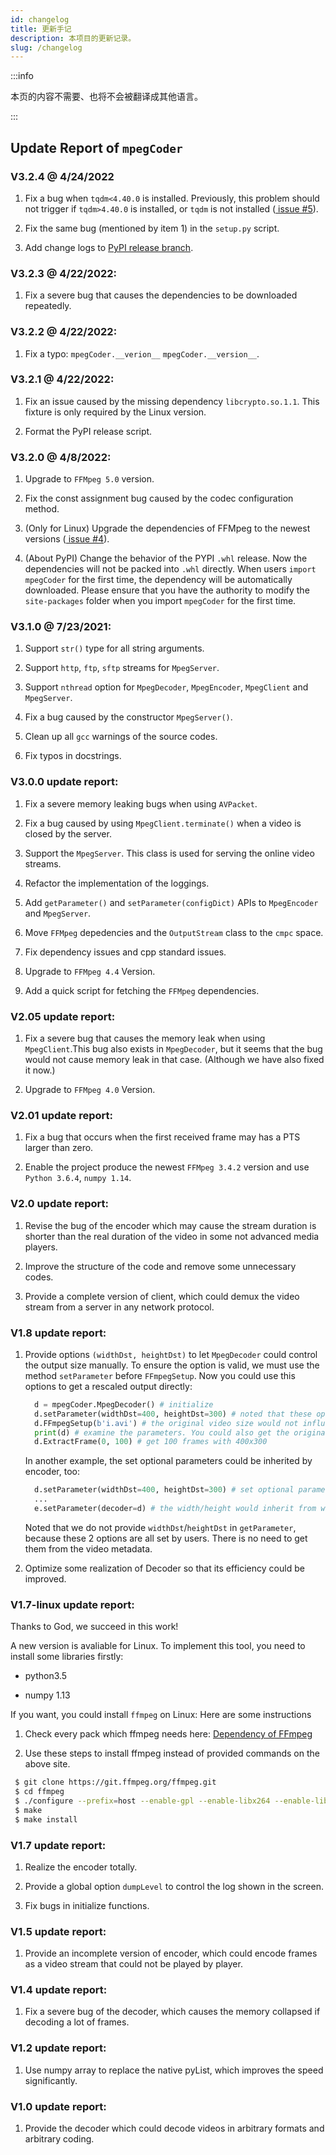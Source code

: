 ```yaml
---
id: changelog
title: 更新手记
description: 本项目的更新记录。
slug: /changelog
---
```



:::info

本页的内容不需要、也将不会被翻译成其他语言。

:::

## Update Report of `mpegCoder`

### V3.2.4 @ 4/24/2022

1. Fix a bug when `tqdm<4.40.0` is installed. Previously, this problem should not trigger if `tqdm>4.40.0` is installed, or `tqdm` is not installed ([<InlineIcon icon={octIssueClosed16}/> issue #5](https://github.com/cainmagi/FFmpeg-Encoder-Decoder-for-Python/issues/5)).

2. Fix the same bug (mentioned by item 1) in the `setup.py` script.

3. Add change logs to [<InlineIcon icon={octGitBranch16}/> PyPI release branch](https://github.com/cainmagi/FFmpeg-Encoder-Decoder-for-Python/tree/3.2.4-pypi).

### V3.2.3 @ 4/22/2022:

1. Fix a severe bug that causes the dependencies to be downloaded repeatedly.

### V3.2.2 @ 4/22/2022:

1. Fix a typo: `mpegCoder.__verion__` <InlineIcon icon={octArrowRight16}/> `mpegCoder.__version__`.

### V3.2.1 @ 4/22/2022:

1. Fix an issue caused by the missing dependency `libcrypto.so.1.1`. This fixture is only required by the Linux version.

2. Format the PyPI release script.

### V3.2.0 @ 4/8/2022:

1. Upgrade to `FFMpeg 5.0` version.

2. Fix the const assignment bug caused by the codec configuration method.

3. (Only for Linux) Upgrade the dependencies of FFMpeg to the newest versions ([<InlineIcon icon={octIssueClosed16}/> issue #4](https://github.com/cainmagi/FFmpeg-Encoder-Decoder-for-Python/issues/4)).

4. (About PyPI) Change the behavior of the PYPI `.whl` release. Now the dependencies will not be packed into `.whl` directly. When users `import mpegCoder` for the first time, the dependency will be automatically downloaded. Please ensure that you have the authority to modify the `site-packages` folder when you import `mpegCoder` for the first time.

### V3.1.0 @ 7/23/2021:

1. Support `str()` type for all string arguments.

2. Support `http`, `ftp`, `sftp` streams for `MpegServer`.

3. Support `nthread` option for `MpegDecoder`, `MpegEncoder`, `MpegClient` and `MpegServer`.

4. Fix a bug caused by the constructor `MpegServer()`.

5. Clean up all `gcc` warnings of the source codes.

6. Fix typos in docstrings.

### V3.0.0 update report:

1. Fix a severe memory leaking bugs when using `AVPacket`.

2. Fix a bug caused by using `MpegClient.terminate()` when a video is closed by the server.

3. Support the `MpegServer`. This class is used for serving the online video streams.

4. Refactor the implementation of the loggings.

5. Add `getParameter()` and `setParameter(configDict)` APIs to `MpegEncoder` and `MpegServer`.

6. Move `FFMpeg` depedencies and the `OutputStream` class to the `cmpc` space.

7. Fix dependency issues and cpp standard issues.

8. Upgrade to `FFMpeg 4.4` Version.

9. Add a quick script for fetching the `FFMpeg` dependencies.

### V2.05 update report:

1. Fix a severe bug that causes the memory leak when using `MpegClient`.This bug also exists in `MpegDecoder`, but it seems that the bug would not cause memory leak in that case. (Although we have also fixed it now.)

2. Upgrade to `FFMpeg 4.0` Version.

### V2.01 update report:

1. Fix a bug that occurs when the first received frame may has a PTS larger than zero.

2. Enable the project produce the newest `FFMpeg 3.4.2` version and use `Python 3.6.4`, `numpy 1.14`. 

### V2.0 update report:

1. Revise the bug of the encoder which may cause the stream duration is shorter than the real duration of the video in some not advanced media players.

2. Improve the structure of the code and remove some unnecessary codes.

3. Provide a complete version of client, which could demux the video stream from a server in any network protocol.

### V1.8 update report:

1. Provide options `(widthDst, heightDst)` to let `MpegDecoder` could control the output size manually. To ensure the option is valid, we must use the method `setParameter` before `FFmpegSetup`. Now you could use this options to get a rescaled output directly:

    ```python
      d = mpegCoder.MpegDecoder() # initialize
      d.setParameter(widthDst=400, heightDst=300) # noted that these options must be set before 'FFmpegSetup'! 
      d.FFmpegSetup(b'i.avi') # the original video size would not influence the output
      print(d) # examine the parameters. You could also get the original video size by 'getParameter'
      d.ExtractFrame(0, 100) # get 100 frames with 400x300
    ```

    In another example, the set optional parameters could be inherited by encoder, too:

    ```python
      d.setParameter(widthDst=400, heightDst=300) # set optional parameters
      ...
      e.setParameter(decoder=d) # the width/height would inherit from widthDst/heightDst rather than original width/height of the decoder.
    ```

    Noted that we do not provide `widthDst`/`heightDst` in `getParameter`, because these 2 options are all set by users. There is no need to get them from the video metadata. 

2. Optimize some realization of Decoder so that its efficiency could be improved.

### V1.7-linux update report:

Thanks to God, we succeed in this work!

A new version is avaliable for Linux. To implement this tool, you need to install some libraries firstly:

* python3.5

* numpy 1.13

If you want, you could install `ffmpeg` on Linux: Here are some instructions

1. Check every pack which ffmpeg needs here: [Dependency of FFmpeg](https://trac.ffmpeg.org/wiki/CompilationGuide/Ubuntu "Dependency of FFmpeg")

2. Use these steps to install ffmpeg instead of provided commands on the above site.

```Bash
 $ git clone https://git.ffmpeg.org/ffmpeg.git
 $ cd ffmpeg
 $ ./configure --prefix=host --enable-gpl --enable-libx264 --enable-libx265 --enable-shared --disable-static --disable-doc
 $ make
 $ make install
```

### V1.7 update report:

1. Realize the encoder totally.

2. Provide a global option `dumpLevel` to control the log shown in the screen.

3. Fix bugs in initialize functions.

### V1.5 update report:

1. Provide an incomplete version of encoder, which could encode frames as a video stream that could not be played by player.
 
### V1.4 update report:

1. Fix a severe bug of the decoder, which causes the memory collapsed if decoding a lot of frames.
 
### V1.2 update report:

1. Use numpy array to replace the native pyList, which improves the speed  significantly.
 
### V1.0 update report:

1. Provide the decoder which could decode videos in arbitrary formats and arbitrary coding.

